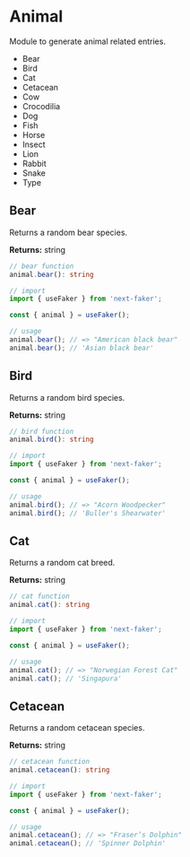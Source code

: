 # Animal

Module to generate animal related entries.

* Bear
* Bird
* Cat
* Cetacean
* Cow
* Crocodilia
* Dog
* Fish
* Horse
* Insect
* Lion
* Rabbit
* Snake
* Type

## Bear

Returns a random bear species.

**Returns:** string

```ts
// bear function
animal.bear(): string

// import
import { useFaker } from 'next-faker';

const { animal } = useFaker();

// usage
animal.bear(); // => "American black bear"
animal.bear(); // 'Asian black bear'
```

## Bird

Returns a random bird species.

**Returns:** string

```ts
// bird function
animal.bird(): string

// import
import { useFaker } from 'next-faker';

const { animal } = useFaker();

// usage
animal.bird(); // => "Acorn Woodpecker"
animal.bird(); // 'Buller's Shearwater'
```

## Cat

Returns a random cat breed.

**Returns:** string

```ts
// cat function
animal.cat(): string

// import
import { useFaker } from 'next-faker';

const { animal } = useFaker();

// usage
animal.cat(); // => "Norwegian Forest Cat"
animal.cat(); // 'Singapura'
```

## Cetacean

Returns a random cetacean species.

**Returns:** string

```ts
// cetacean function
animal.cetacean(): string

// import
import { useFaker } from 'next-faker';

const { animal } = useFaker();

// usage
animal.cetacean(); // => "Fraser’s Dolphin"
animal.cetacean(); // 'Spinner Dolphin'
```
